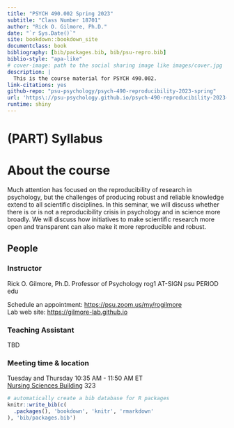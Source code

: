 ```yaml
--- 
title: "PSYCH 490.002 Spring 2023"
subtitle: "Class Number 18701"
author: "Rick O. Gilmore, Ph.D."
date: "`r Sys.Date()`"
site: bookdown::bookdown_site
documentclass: book
bibliography: [bib/packages.bib, bib/psu-repro.bib]
biblio-style: "apa-like"
# cover-image: path to the social sharing image like images/cover.jpg
description: |
  This is the course material for PSYCH 490.002.
link-citations: yes
github-repo: "psu-psychology/psych-490-reproducibility-2023-spring"
url: 'https\://psu-psychology.github.io/psych-490-reproducibility-2023-spring/'
runtime: shiny
---
```


# (PART) Syllabus {-}

# About the course {-}

Much attention has focused on the reproducibility of research in psychology, but the challenges of producing robust and reliable knowledge extend to all scientific disciplines. In this seminar, we will discuss whether there is or is not a reproducibility crisis in psychology and in science more broadly. We will discuss how initiatives to make scientific research more open and transparent can also make it more reproducible and robust.

## People {-}

### Instructor {-}

Rick O. Gilmore, Ph.D.
Professor of Psychology
rog1 AT-SIGN psu PERIOD edu

Schedule an appointment: <https://psu.zoom.us/my/rogilmore></br>
Lab web site: <https://gilmore-lab.github.io>

### Teaching Assistant {-}

TBD

### Meeting time & location {-}

Tuesday and Thursday 10:35 AM - 11:50 AM ET</br>
[Nursing Sciences Building](https://map.psu.edu/?id=1134#!ct/59509,33177,25403,26748,26749,26750,27255?m/302604) 323

```r
# automatically create a bib database for R packages
knitr::write_bib(c(
  .packages(), 'bookdown', 'knitr', 'rmarkdown'
), 'bib/packages.bib')
```
